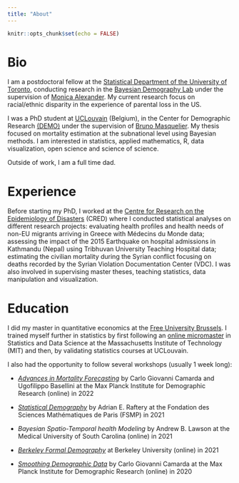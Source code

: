```yaml
---
title: "About"
---
```


```r
knitr::opts_chunk$set(echo = FALSE)
```

# Bio

I am a postdoctoral fellow at the [Statistical Department of the University of Toronto](https://www.statistics.utoronto.ca/), conducting research in the [Bayesian Demography Lab](https://www.monicaalexander.com/lab/) under the supervision of [Monica Alexander](https://www.monicaalexander.com/about/). My current research focus on racial/ethnic disparity in the experience of parental loss in the US. 

I was a PhD student at [UCLouvain](https://uclouvain.be/fr/index.html) (Belgium), in the Center for Demographic Research [(DEMO)](https://uclouvain.be/en/research-institutes/iacchos/demo) under the supervision of [Bruno Masquelier](https://scholar.google.com/citations?user=OHF3hUYAAAAJ&hl=en). My thesis focused on mortality estimation at the subnational level using Bayesian methods. I am interested in statistics, applied mathematics, R, data visualization, open science and science of science. 

Outside of work, I am a full time dad.


# Experience

Before starting my PhD, I worked at the [Centre for Research on the Epidemiology of Disasters](https://www.cred.be/) (CRED) where I conducted statistical analyses on different research projects: evaluating health profiles and health needs of non-EU migrants arriving in Greece with Médecins du Monde data; assessing the impact of the 2015 Earthquake on hospital admissions in Kathmandu (Nepal) using Tribhuvan University Teaching Hospital data; estimating the civilian mortality during the Syrian conflict focusing on deaths recorded by the Syrian Violation Documentation Center (VDC). I was also involved in supervising master theses, teaching statistics, data manipulation and visualization.


# Education

I did my master in quantitative economics at the [Free University Brussels](https://www.ulb.be/en/ulb-homepage). I trained myself further in statistics by first following an [online micromaster](https://micromasters.mit.edu/ds/) in Statistics and Data Science at the Massachusetts Institute of Technology (MIT) and then, by validating statistics courses at UCLouvain.

I also had the opportunity to follow several workshops (usually 1 week long):

* *[Advances in Mortality Forecasting](https://www.demogr.mpg.de/en/career_6122/international_advanced_studies_in_demography_6682/courses_6931/advances_in_mortality_forecasting_9992/)* by Carlo Giovanni Camarda and Ugofilippo Basellini at the Max Planck Institute for Demographic Research (online) in 2022

* *[Statistical Demography](https://sciencesmaths-paris.fr/f/actualites-fr/cours-raftery)* by Adrian E. Raftery at the Fondation des Sciences Mathématiques de Paris (FSMP) in 2021 

* *Bayesian Spatio-Temporal health Modeling* by Andrew B. Lawson at the Medical University of South Carolina (online) in 2021

* *[Berkeley Formal Demography](https://populationsciences.berkeley.edu/population-center/annual-workshop-on-formal-demography/)* at Berkeley University (online) in 2021

* *[Smoothing Demographic Data](https://www.demogr.mpg.de/en/career_6122/international_advanced_studies_in_demography_6682/courses_6931/smoothing_demographic_data_flexible_models_in_population_studies_7174/)* by Carlo Giovanni Camarda at the Max Planck Institute for Demographic Research (online) in 2020


